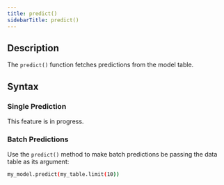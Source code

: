 ```yaml
---
title: predict()
sidebarTitle: predict()
---
```


## Description

The `predict()` function fetches predictions from the model table.

## Syntax

### Single Prediction

<Info>
This feature is in progress.
</Info>

### Batch Predictions

Use the `predict()` method to make batch predictions be passing the data table as its argument:

```bash
my_model.predict(my_table.limit(10))
```
